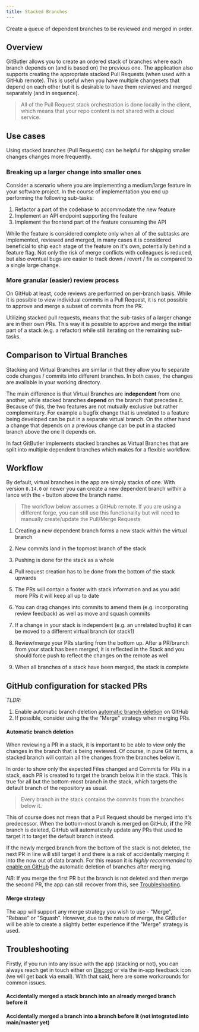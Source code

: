 ```yaml
---
title: Stacked Branches
---
```



Create a queue of dependent branches to be reviewed and merged in order.

## Overview

GitButler allows you to create an ordered stack of branches where each branch depends on (and is based on) the previous one.
The application also supports creating the appropriate stacked Pull Requests (when used with a GitHub remote).
This is useful when you have multiple changesets that depend on each other but it is desirable to have them reviewed and merged separately (and in sequence).

> All of the Pull Request stack orchestration is done locally in the client, which means that your repo content is not shared with a cloud service.

<ImageSection
  width={650}
  height={222}
  className="mx-auto"
  alt="Virtual Branches Example"
  src="/img/docs/0_concepts.png"
/>

## Use cases

Using stacked branches (Pull Requests) can be helpful for shipping smaller changes changes more frequently.

### Breaking up a larger change into smaller ones

Consider a scenario where you are implementing a medium/large feature in your software project.
In the course of implementation you end up performing the following sub-tasks:

1. Refactor a part of the codebase to accommodate the new feature
2. Implement an API endpoint supporting the feature
3. Implement the frontend part of the feature consuming the API

While the feature is considered complete only when all of the subtasks are implemented, reviewed and merged, in many cases it is considered beneficial
to ship each stage of the feature on it's own, potentially behind a feature flag. Not only the risk of merge conflicts with colleagues is reduced,
but also eventual bugs are easier to track down / revert / fix as compared to a single large change.

### More granular (easier) review process

On GitHub at least, code reviews are performed on per-branch basis. While it is possible to view individual commits in a Pull Request, it is not possible to
approve and merge a subset of commits from the PR.

Utilizing stacked pull requests, means that the sub-tasks of a larger change are in their own PRs.
This way it is possible to approve and merge the initial part of a stack (e.g. a refactor) while still iterating on the remaining sub-tasks.

## Comparison to Virtual Branches

Stacking and Virtual Branches are similar in that they allow you to separate code changes / commits into different branches. In both cases,
the changes are available in your working directory.

The main difference is that Virtual Branches are **independent** from one another, while stacked branches **depend** on the branch that precedes it.
Because of this, the two features are not mutually exclusive but rather complementary. For example a bugfix change that is unrelated to a feature being developed
can be put in a separate virtual branch. On the other hand a change that depends on a previous change can be put in a stacked branch above the one it depends on.

In fact GitButler implements stacked branches as Virtual Branches that are split into multiple dependent branches which makes for a flexible workflow.

<ImageSection
  width={650}
  height={350}
  className="mx-auto"
  alt="Virtual Branches Example"
  src="/img/docs/11_overview.png"
/>

## Workflow

By default, virtual branches in the app are simply stacks of one. With version `0.14.0` or newer
you can create a new dependent branch within a lance with the `+` button above the branch name.

> The workflow below assumes a GitHub remote. If you are using a different forge, you can still use this functionality but will need to manually create/update the Pull/Merge Requests

1. Creating a new dependent branch forms a new stack within the virtual branch

<ImageSection
  width={650}
  height={160}
  className="mx-auto"
  alt="Virtual Branches Example"
  src="/img/docs/1_creating_stack.png"
/>

2. New commits land in the topmost branch of the stack

<ImageSection
  width={650}
  height={200}
  className="mx-auto"
  alt="Virtual Branches Example"
  src="/img/docs/2_new_commits.png"
/>

3. Pushing is done for the stack as a whole

<ImageSection
  width={650}
  height={200}
  className="mx-auto"
  alt="Virtual Branches Example"
  src="/img/docs/3_push_all.png"
/>

4. Pull request creation has to be done from the bottom of the stack upwards

<ImageSection
  width={650}
  height={160}
  className="mx-auto"
  alt="Virtual Branches Example"
  src="/img/docs/4_create_pr.png"
/>

5. The PRs will contain a footer with stack information and as you add more PRs it will keep all up to date

<ImageSection
  width={650}
  height={160}
  className="mx-auto"
  alt="Virtual Branches Example"
  src="/img/docs/5_pr_footer.png"
/>

6. You can drag changes into commits to amend them (e.g. incorporating review feedback) as well as move and squash commits

<ImageSection
  width={650}
  height={250}
  className="mx-auto"
  alt="Virtual Branches Example"
  src="/img/docs/6_modify_commits.png"
/>

7. If a change in your stack is independent (e.g. an unrelated bugfix) it can be moved to a different virtual branch (or stack1)

<ImageSection
  width={650}
  height={220}
  className="mx-auto"
  alt="Virtual Branches Example"
  src="/img/docs/7_move_to_vb.png"
/>

8. Review/merge your PRs starting from the bottom up. After a PR/branch from your stack has been merged, it is reflected in the Stack and you should force push to reflect the changes
   on the remote as well

<ImageSection
  width={650}
  height={220}
  className="mx-auto"
  alt="Virtual Branches Example"
  src="/img/docs/8_merging.png"
/>

9. When all branches of a stack have been merged, the stack is complete

## GitHub configuration for stacked PRs

_TLDR:_

1. Enable automatic branch deletion [automatic branch deletion](https://docs.github.com/en/repositories/configuring-branches-and-merges-in-your-repository/configuring-pull-request-merges/managing-the-automatic-deletion-of-branches)
   on GitHub
2. If possible, consider using the the "Merge" strategy when merging PRs.

#### Automatic branch deletion

When reviewing a PR in a stack, it is important to be able to view only the changes in the branch that is being reviewed.
Of course, in pure Git terms, a stacked branch will contain all the changes from the branches below it.

In order to show only the expected Files changed and Commits for PRs in a stack, each PR is created to target the branch below it in the stack.
This is true for all but the bottom-most branch in the stack, which targets the default branch of the repository as usual.

<ImageSection
  width={650}
  height={160}
  className="mx-auto"
  alt="Virtual Branches Example"
  src="/img/docs/9_pr_heads.png"
/>

> Every branch in the stack contains the commits from the branches below it.

This of course does not mean that a Pull Request should be merged into it's predecessor.
When the bottom-most branch is merged on GitHub, **if** the PR branch is deleted,
GitHub will automatically update any PRs that used to target it to target the default branch instead.

<ImageSection
  width={650}
  height={100}
  className="mx-auto"
  alt="Virtual Branches Example"
  src="/img/docs/10_branch_deletion.png"
/>

If the newly merged branch from the bottom of the stack is not deleted, the next PR in line will still target it and there is a risk of accidentally merging it into the now out of data branch.
For this reason it is _highly recommended_ to [enable on GitHub](https://docs.github.com/en/repositories/configuring-branches-and-merges-in-your-repository/configuring-pull-request-merges/managing-the-automatic-deletion-of-branches) the automatic deletion of branches after merging.

_NB:_ If you merge the first PR but the branch is not deleted and then merge the second PR,
the app can still recover from this, see [Troubleshooting](#troubleshooting).

#### Merge strategy

The app will support any merge strategy you wish to use - "Merge", "Rebase" or "Squash". However, due to the nature of merge,
the GitButler will be able to create a slightly better experience if the "Merge" strategy is used.

[//]: # "TODO: Screenshot of both"

## Troubleshooting

Firstly, if you run into any issue with the app (stacking or not), you can always reach get in touch either
on [Discord](https://discord.com/invite/MmFkmaJ42D) or via the in-app feedback icon (we will get back via email).
With that said, here are some workarounds for common issues.

#### Accidentally merged a stack branch into an already merged branch before it

[//]: # "TODO"

#### Accidentally merged a branch into a branch before it (not integrated into main/master yet)

[//]: # "TODO"
